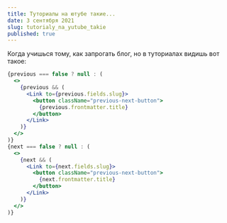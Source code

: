 ```yaml
---
title: Туториалы на ютубе такие...
date: 3 сентября 2021
slug: tutorialy_na_yutube_takie
published: true
---
```


Когда учишься тому, как запрогать блог, но в туториалах видишь вот такое:

```jsx
{previous === false ? null : (
  <>
    {previous && (
      <Link to={previous.fields.slug}>
        <button className="previous-next-button">
          {previous.frontmatter.title}
        </button>
      </Link>
    )}
  </>
)}
{next === false ? null : (
  <>
    {next && (
      <Link to={next.fields.slug}>
        <button className="previous-next-button">
          {next.frontmatter.title}
        </button>
      </Link>
    )}
  </>
)}
```